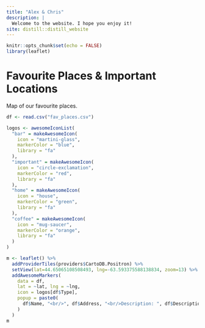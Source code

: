 ```yaml
---
title: "Alex & Chris"
description: |
  Welcome to the website. I hope you enjoy it!
site: distill::distill_website
---
```


```r
knitr::opts_chunk$set(echo = FALSE)
library(leaflet)
```

# Favourite Places & Important Locations

Map of our favourite places.

```r
df <- read.csv("fav_places.csv")

logos <- awesomeIconList(
  "bar" = makeAwesomeIcon(
    icon = "martini-glass",
    markerColor = "blue",
    library = "fa"
  ),
  "important" = makeAwesomeIcon(
    icon = "circle-exclamation",
    markerColor = "red",
    library = "fa"
  ),
  "home" = makeAwesomeIcon(
    icon = "house",
    markerColor = "green",
    library = "fa"
  ),
  "coffee" = makeAwesomeIcon(
    icon = "mug-saucer",
    markerColor = "orange",
    library = "fa"
  )
)

m <- leaflet() %>% 
  addProviderTiles(providers$CartoDB.Positron) %>%
  setView(lat=44.65065108508493, lng=-63.593375588138834, zoom=13) %>%
  addAwesomeMarkers(
    data = df,
    lat = ~lat, lng = ~lng,
    icon = logos[df$Type],
    popup = paste0(
      df$Name, "<br/>", df$Address, "<br/>Description: ", df$Description 
    )
  )
m
```
